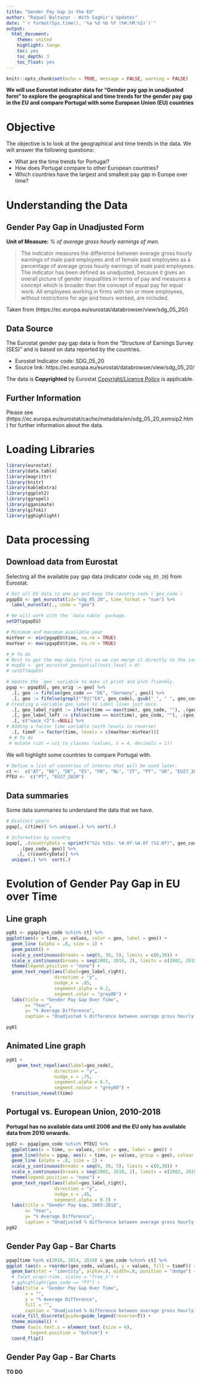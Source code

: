 ```yaml
---
title: "Gender Pay Gap in the EU"
author: "Raquel Baltazar - With Saghir's Updates"
date: "`r format(Sys.time(), '%a %d %b %Y (%H:%M:%S)')`"
output:
  html_document:
    theme: united
    highlight: tango
    toc: yes
    toc_depth: 3
    toc_float: yes
---
```


```r
knitr::opts_chunk$set(echo = TRUE, message = FALSE, warning = FALSE)
```

**We will use Eurostat indicator data for “Gender pay gap in unadjusted form” to explore the geographical and time trends for the gender pay gap in the EU and compare Portugal with some European Union (EU) countries**

# Objective
The objective is to look at the geographical and time trends in the data. We will
answer the following questions:

+ What are the time trends for Portugal?
+ How does Portugal compare to other European countries?
+ Which countries have the largest and smallest pay gap in Europe over time?

# Understanding the Data

## Gender Pay Gap in Unadjusted Form

**Unit of Measure:** *% of average gross hourly earnings of men.*


> The indicator measures the difference between average gross hourly earnings of male paid employees and of female paid employees as a percentage of average gross hourly earnings of male paid employees. The indicator has been defined as unadjusted, because it gives an overall picture of gender inequalities in terms of pay and measures a concept which is broader than the concept of equal pay for equal work. All employees working in firms with ten or more employees, without restrictions for age and hours worked, are included.

Taken from (https://ec.europa.eu/eurostat/databrowser/view/sdg_05_20/)

## Data Source 

The Eurostat gender pay gap data is from the "Structure of Earnings Survey (SES)" and 
is based on data reported by the countries.

+ Eurostat Indicator code: SDG_05_20
+ Source link: https://ec.europa.eu/eurostat/databrowser/view/sdg_05_20/

The data is **Copyrighted** by Eurostat [Copyright/Licence Policy](http://ec.europa.eu/eurostat/statistics-explained/index.php/Copyright/licence_policy) is applicable.

## Further Information

Please see (https://ec.europa.eu/eurostat/cache/metadata/en/sdg_05_20_esmsip2.htm)
for further information about the data.

# Loading Libraries

```r
library(eurostat)
library(data.table)
library(magrittr)
library(knitr)
library(kableExtra)
library(ggplot2)
library(ggrepel)
library(gganimate)
library(gifski)
library(gghighlight)
```

# Data processing

## Download data from Eurostat

Selecting all the available pay gap data (indicator code `sdg_05_20`) from Eurostat.

```r
# Get all EU data in one go and keep the country code (`geo_code`)
pgapEU <- get_eurostat(id="sdg_05_20", time_format = "num") %>% 
  label_eurostat(., code = "geo")

# We will work with the `data.table` package.
setDT(pgapEU)

# Minimum and maximum available year
minYear <- min(pgapEU$time, na.rm = TRUE)
maxYear <- max(pgapEU$time, na.rm = TRUE)

#_# To do 
# Best to get the map data first so we can merge it directly to the indicator data.
# mapEU <- get_eurostat_geospatial(nuts_level = 0)
# setDT(mapEU)

# Update the `geo` variable to make it print and plot friendly.
pgap <- pgapEU[, geo_orig := geo] %>%
  .[, geo := fifelse(geo_code == "DE", "Germany", geo)] %>%
  .[, geo := fifelse(grepl("^EU|^EA", geo_code), gsub("_", " ", geo_code), geo)] %>% 
# Creating a variable geo_label to label lines just once.
  .[, geo_label_right := ifelse(time == max(time), geo_code, ""), .(geo_code)] %>% 
  .[, geo_label_left := ifelse(time == min(time), geo_code, ""), .(geo_code)] %>% 
  .[, c("nace_r2"):=NULL] %>% 
# Adding a factor time variable (with levels in reverse)
  .[, timeF := factor(time, levels = c(maxYear:minYear))]
 #_# To do
 # mutate (cat = cut_to_classes (values, n = 4, decimals = 1))
```

We will highlight some countries to compare Portugal with.
```r
# Define a list of countries of interes that will be used later.
ct <-  c("AT", "BE", "DE", "ES", "FR", "NL", "IT", "PT", "GR", "EU27_2020")
PTEU <-  c("PT", "EU27_2020")
```


## Data summaries

Some data summaries to understand the data that we have.

```r
# Distinct years
pgap[, c(time)] %>% unique(.) %>% sort(.)

# Information by country
pgap[, .(countryData = sprintf("%2s %15s: %4.0f-%4.0f (%2.0f)", geo_code, geo, min(time), max(time), .N)),
     .(geo_code, geo)] %>% 
    .[, c(countryData)] %>% 
  unique(.) %>%  sort(.)
```


# Evolution of Gender Pay Gap in EU over Time

## Line graph

```r
pg01 <- pgap[geo_code %chin% ct] %>% 
ggplot(aes(x = time, y= values, color = geo, label = geo)) + 
  geom_line (alpha = .8, size = 1) +
  geom_point() +
  scale_y_continuous(breaks = seq(0, 30, 5), limits = c(0,30)) +
  scale_x_continuous(breaks = seq(2002, 2018, 2), limits = c(2002, 2019)) +
  theme(legend.position = "none") + 
  geom_text_repel(aes(label=geo_label_right),
                  direction = "y",
                  nudge_x = .85,
                  segement.alpha = 0.2,
                  segment.color = "grey80") +
  labs(title = "Gender Pay Gap Over Time",
       x= "Year", 
       y= "% Average Difference",
       caption = "Unadjusted % difference between average gross hourly earnings of male paid employees and of females.")

pg01
```

## Animated Line graph

```r
pg01 +
    geom_text_repel(aes(label=geo_code),
                  direction = "y",
                  nudge_x = .75,
                  segement.alpha = 0.7,
                  segment.colour = "grey80") +
  transition_reveal(time)
```

## Portugal vs. European Union, 2010-2018

**Portugal has no available data until 2006 and the EU only has available data from 2010 onwards.**

```r
pg02 <- pgap[geo_code %chin% PTEU] %>% 
  ggplot(aes(x = time, y= values, color = geo, label = geo)) + 
  geom_line(data = pgap, aes(x = time, y= values, group = geo), colour ="grey70", alpha = .5) +
  geom_line (alpha = .8, size = 1) +
  scale_y_continuous(breaks = seq(0, 30, 5), limits = c(0,30)) +
  scale_x_continuous(breaks = seq(2002, 2018, 2), limits = c(2002, 2019)) +
  theme(legend.position = "none") + 
  geom_text_repel(aes(label=geo_label_right),
                  direction = "y",
                  nudge_x = .45,
                  segement.alpha = 0.7) +
  labs(title = "Gender Pay Gap, 2003-2018",
       x= "Year", 
       y= "% Average Difference",
       caption = "Unadjusted % difference between average gross hourly earnings of male paid employees and of females.")
pg02
```

## Gender Pay Gap - Bar Charts

```r
pgap[time %in% c(2010, 2014, 2018) & geo_code %chin% ct] %>% 
ggplot (aes(x = reorder(geo_code, values), y = values, fill = timeF)) + 
  geom_bar(stat = "identity", alpha=.8, width=.8, position = "dodge") +  
  # facet_wrap(~time, scales = "free_x") +
  # gghighlight(geo_code == "PT") +
  labs(title = "Gender Pay Gap Over Time",
       x = "", 
       y = "% Average Difference",
       fill = "",
       caption = "Unadjusted % difference between average gross hourly earnings of male paid employees and of females.") +
  scale_fill_discrete(guide=guide_legend(reverse=T)) +
  theme_minimal() +
  theme (axis.text.x = element_text (size = 6),
         legend.position = "bottom") + 
  coord_flip()
```

## Gender Pay Gap - Bar Charts

**TO DO**

